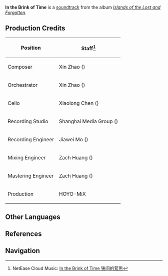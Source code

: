 {{Soundtrack Infobox
|title          =
|image          = Islands of the Lost and Forgotten.png
|album          = Islands of the Lost and Forgotten
|disc           = 2
|number         = 45
|featured       =
|featured2      =
|featured3      =
|featured_disc  =
|featured_disc2 =
|featured_disc3 =
|youtube_id     = S_GXpE6ulHY
|youtube_time   = 1
|spotify_id     = 7oPPAMuxI7IZ3cV4gFRTjQ
|played_in      = Enkanomiya
|during         = [[Enkanomiya]] (Evernight)
|domain         =
|previous       = A Dim Echo of the Past
|next           = Drift Along the Lethe
}}
'''In the Brink of Time''' is a [[soundtrack]] from the album ''[[Islands of the Lost and Forgotten]]''.

==Production Credits==
{| class="wikitable" style="text-align:left; height:0.5em"
! Position
! Staff<ref>NetEase Cloud Music: [https://music.163.com/#/song?id=1937114370 In the Brink of Time 狭间的萦思]</ref>
|-
! Composer
| Xin Zhao ({{zh|赵鑫}})
|-
! Orchestrator
| Xin Zhao ({{zh|赵鑫}})
|-
! Cello
| Xiaolong Chen ({{zh|陈小龙}})
|-
! Recording Studio
| Shanghai Media Group ({{zh|上海广播大厦}})
|-
! Recording Engineer
| Jiawei Mo ({{zh|莫家伟}})
|-
! Mixing Engineer
| Zach Huang ({{zh|黄巍}})
|-
! Mastering Engineer
| Zach Huang ({{zh|黄巍}})
|-
! Production
| HOYO-MiX
|}
<!--
==Videos==
<gallery>
</gallery>

==Trivia==
-->
==Other Languages==
{{Other Languages
|en      = In the Brink of Time
|zhs     = 狭间的萦思
|zhs_rm  = Xiá Jiān de Yíng Sī
|zhs_tl   = 
|ja      = 狭間の懸念
|ja_rm   = Hazama no Kenen
|ja_tl   = Moment of Worry
|ja_note = {{ja|狭間}} can also mean "valley" or "gorge."
|tr      = 
|tr_tl   = 
|it      = 
|it_tl   = 
}}

==References==
{{Reflist}}

==Navigation==
{{Soundtrack Navbox|Islands of the Lost and Forgotten}}